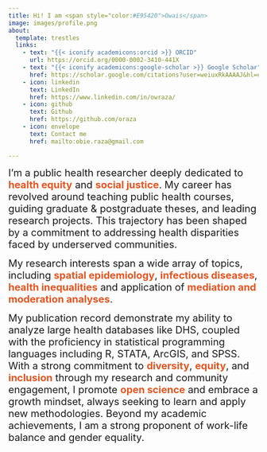```yaml
---
title: Hi! I am <span style="color:#E95420">Owais</span>
image: images/profile.png
about:
  template: trestles
  links:
    - text: "{{< iconify academicons:orcid >}} ORCID"
      url: https://orcid.org/0000-0002-3410-441X
    - text: "{{< iconify academicons:google-scholar >}} Google Scholar"
      href: https://scholar.google.com/citations?user=weiuxRkAAAAJ&hl=en
    - icon: linkedin
      text: LinkedIn
      href: https://www.linkedin.com/in/owraza/
    - icon: github
      text: Github
      href: https://github.com/oraza
    - icon: envelope
      text: Contact me
      href: mailto:obie.raza@gmail.com 

---
```

<span style="font-size: 20px;">
I'm a public health researcher deeply dedicated to <span style="color:#E95420">**health equity**</span> and <span style="color:#E95420">**social justice**<iconify-icon icon="hugeicons:justice-scale-01" width="20" height="20"></iconify-icon></span>. My career has revolved around teaching public health courses, guiding graduate & postgraduate theses, and leading research projects. This trajectory has been shaped by a commitment to addressing health disparities faced by underserved communities.</span>

<span style="font-size: 20px;">
My research interests span a wide array of topics, including <span style="color:#E95420">**spatial epidemiology**</span>, <span style="color:#E95420">**infectious diseases**</span>, <span style="color:#E95420">**health inequalities**</span> and application of <span style="color:#E95420">**mediation and moderation analyses**</span>.</span>

<span style="font-size: 20px;">
My publication record demonstrate my ability to analyze large health databases like DHS, coupled with the proficiency in statistical programming languages including R, STATA, ArcGIS, and SPSS. With a strong commitment to <span style="color:#E95420">**diversity**</span>, <span style="color:#E95420">**equity**</span>, and <span style="color:#E95420">**inclusion**<iconify-icon icon="material-symbols-light:diversity-2-rounded" width="20" height="20"></iconify-icon></span> through my research and community engagement, I promote <span style="color:#E95420">**open science**<iconify-icon icon="fluent-mdl2:open-source" width="20" height="20"></iconify-icon></span> and embrace a growth mindset, always seeking to learn and apply new methodologies. Beyond my academic achievements, I am a strong proponent of work-life balance and gender equality.</span>